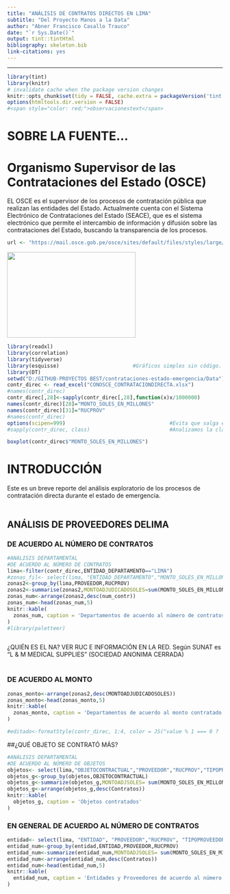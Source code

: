 ```yaml
---
title: "ANÁLISIS DE CONTRATOS DIRECTOS EN LIMA"
subtitle: "Del Proyecto Manos a la Data"
author: "Abner Francisco Casallo Trauco"
date: "`r Sys.Date()`"
output: tint::tintHtml
bibliography: skeleton.bib
link-citations: yes
---
```


---

```r
library(tint)
library(knitr)
# invalidate cache when the package version changes
knitr::opts_chunk$set(tidy = FALSE, cache.extra = packageVersion('tint'))
options(htmltools.dir.version = FALSE)
#<span style="color: red;">observacionestext</span>


```

# SOBRE LA FUENTE...
# Organismo Supervisor de las Contrataciones del Estado (OSCE)

EL OSCE es el supervisor de los procesos de contratación pública que realizan las entidades del Estado.
Actualmente cuenta con el Sistema Electrónico de Contrataciones del Estado (SEACE), que es el sistema electrónico que permite el intercambio de información y difusión sobre las contrataciones del Estado, buscando la transparencia de los procesos.



```r

url <- "https://mail.osce.gob.pe/osce/sites/default/files/styles/large/public/field/image/Exoneraci%C3%B3n%20bajo%20lupa%20OSCE-01_1.jpg"

```

<img src="`r url`" height="200px" width="300px" > 

```r
library(readxl)
library(correlation)
library(tidyverse)
library(esquisse)                        #Gráficos simples sin código.
library(DT)
setwd("D:/GITHUB-PROYECTOS BEST/contrataciones-estado-emergencia/Data")
contr_direc <- read_excel("CONOSCE_CONTRATACIONDIRECTA.xlsx")
#names(contr_direc)
contr_direc[,28]<-sapply(contr_direc[,28],function(x)x/1000000)
names(contr_direc)[28]="MONTO_SOLES_EN_MILLONES"
names(contr_direc)[31]="RUCPROV"
#names(contr_direc)
options(scipen=999)                                  #Evita que salga en notación científica (exponencial).
#sapply(contr_direc, class)                          #Analizamos la clase de cada columna. Ojo: FECHACONVOCATOERIA ESTÁ EN POSIXct y POSIxt q es formato de fecha

boxplot(contr_direc$"MONTO_SOLES_EN_MILLONES")

```


# INTRODUCCIÓN
Este es un breve reporte del análisis exploratorio de los procesos de contratación directa durante el estado de emergencia.
<br>
</br>

## ANÁLISIS DE PROVEEDORES DELIMA

### DE ACUERDO AL NÚMERO DE CONTRATOS

```r

#ANÁLISIS DEPARTAMENTAL
#DE ACUERDO AL NÚMERO DE CONTRATOS
lima<-filter(contr_direc,ENTIDAD_DEPARTAMENTO=="LIMA")
#zonas_fil<- select(lima, "ENTIDAD_DEPARTAMENTO","MONTO_SOLES_EN_MILLONES")
zonas2<-group_by(lima,PROVEEDOR,RUCPROV)
zonas2<-summarise(zonas2,MONTOADJUDICADOSOLES=sum(MONTO_SOLES_EN_MILLONES),num_contr=n())
zonas_num<-arrange(zonas2,desc(num_contr))
zonas_num<-head(zonas_num,5)
knitr::kable(
  zonas_num, caption = 'Departamentos de acuerdo al número de contratos.'
)
#library(paletteer)



```

¿QUIÉN ES EL NA? VER RUC E INFORMACIÓN EN LA RED. Según SUNAT es "L & M MEDICAL SUPPLIES" (SOCIEDAD ANONIMA CERRADA)
<br>
</br>

### DE ACUERDO AL MONTO
```r


zonas_monto<-arrange(zonas2,desc(MONTOADJUDICADOSOLES))
zonas_monto<-head(zonas_monto,5)
knitr::kable(
  zonas_monto, caption = 'Departamentos de acuerdo al monto contratado'
)

#editado<-formatStyle(contr_direc, 1:4, color = JS("value % 1 === 0 ? 'red' : ''"))
```


##¿QUÉ OBJETO SE CONTRATÓ MÁS?
  
```r

#ANÁLISIS DEPARTAMENTAL
#DE ACUERDO AL NÚMERO DE OBJETOS
objetos<- select(lima,"OBJETOCONTRACTUAL","PROVEEDOR","RUCPROV","TIPOPROVEEDOR","MONTO_SOLES_EN_MILLONES")
objetos_g<-group_by(objetos,OBJETOCONTRACTUAL)
objetos_g<-summarize(objetos_g,MONTOADJSOLES= sum(MONTO_SOLES_EN_MILLONES), Contratos=n())
objetos_g<-arrange(objetos_g,desc(Contratos))
knitr::kable(
  objetos_g, caption = 'Objetos contratados'
)


```

### EN GENERAL DE ACUERDO AL NÚMERO DE CONTRATOS
```r

entidad<- select(lima, "ENTIDAD", "PROVEEDOR","RUCPROV", "TIPOPROVEEDOR","MONTO_SOLES_EN_MILLONES")
entidad_num<-group_by(entidad,ENTIDAD,PROVEEDOR,RUCPROV)
entidad_num<-summarize(entidad_num,MONTOADJSOLES= sum(MONTO_SOLES_EN_MILLONES), Contratos=n())
entidad_num<-arrange(entidad_num,desc(Contratos))
entidad_num<-head(entidad_num,5)
knitr::kable(
  entidad_num, caption = 'Entidades y Proveedores de acuerdo al número de contratos.'
)


```
